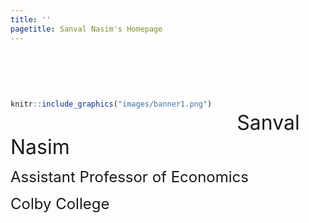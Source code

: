 ```yaml
---
title: ''
pagetitle: Sanval Nasim's Homepage
---
```


\

\

<div style= "float:left; margin-right: 40px;">
```r
knitr::include_graphics("images/banner1.png")
```
</div>

\

<font size="6">Sanval Nasim</font>

<font size="5">Assistant Professor of Economics</font>

<font size="5">Colby College</font>
